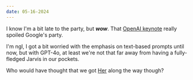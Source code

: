 ```yaml
---
date: 05-16-2024
---
```


I know I'm a bit late to the party, but **_wow_**. That [OpenAI keynote](https://www.youtube.com/live/dqaccb9tdaw?si=xshfxygwomlexqjz) really spoiled Google's party.

I'm ngl, I got a bit worried with the emphasis on text-based prompts until now, but with GPT-4o, at least we're not that far away from having a fully-fledged Jarvis in our pockets.

Who would have thought that we got [Her](https://www.imdb.com/title/tt1798709) along the way though?
